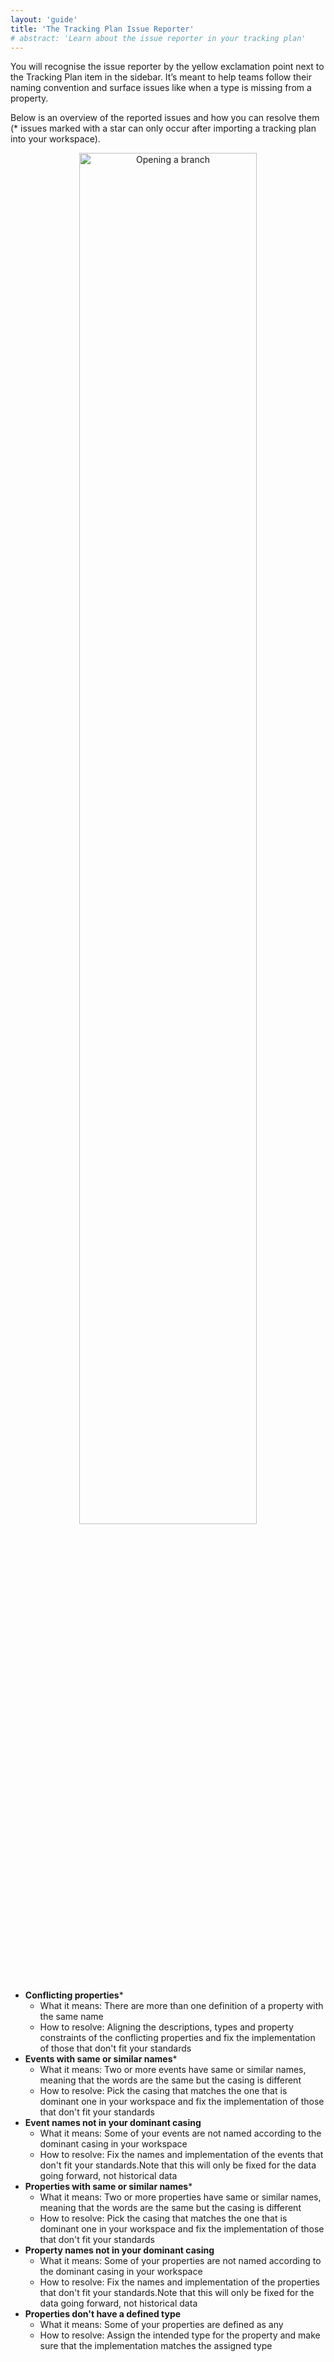 ```yaml
---
layout: 'guide'
title: 'The Tracking Plan Issue Reporter'
# abstract: 'Learn about the issue reporter in your tracking plan'
---
```



You will recognise the issue reporter by the yellow exclamation point next to the Tracking Plan item in the sidebar. It’s meant to help teams follow their naming convention and surface issues like when a type is missing from a property.

Below is an overview of the reported issues and how you can resolve them (* issues marked with a star can only occur after importing a tracking plan into your workspace).

<center>
  <img
    src={require('../../../images/workspace/tracking-plan/issue-reporter.png')}
    alt="Opening a branch"
    width="75%"
  />
</center>

- **Conflicting properties***
  - What it means: There are more than one definition of a property with the same name
  - How to resolve: Aligning the descriptions, types and property constraints of the conflicting properties and fix the implementation of those that don't fit your standards
- **Events with same or similar names***
  - What it means: Two or more events have same or similar names, meaning that the words are the same but the casing is different
  - How to resolve: Pick the casing that matches the one that is dominant one in your workspace and fix the implementation of those that don't fit your standards
- **Event names not in your dominant casing**
  - What it means: Some of your events are not named according to the dominant casing in your workspace
  - How to resolve: Fix the names and implementation of the events that don't fit your standards.Note that this will only be fixed for the data going forward, not historical data
- **Properties with same or similar names***
  - What it means: Two or more properties have same or similar names, meaning that the words are the same but the casing is different
  - How to resolve: Pick the casing that matches the one that is dominant one in your workspace and fix the implementation of those that don't fit your standards
- **Property names not in your dominant casing**
  - What it means: Some of your properties are not named according to the dominant casing in your workspace
  - How to resolve: Fix the names and implementation of the properties that don't fit your standards.Note that this will only be fixed for the data going forward, not historical data
- **Properties don't have a defined type**
  - What it means: Some of your properties are defined as any
  - How to resolve: Assign the intended type for the property and make sure that the implementation matches the assigned type
